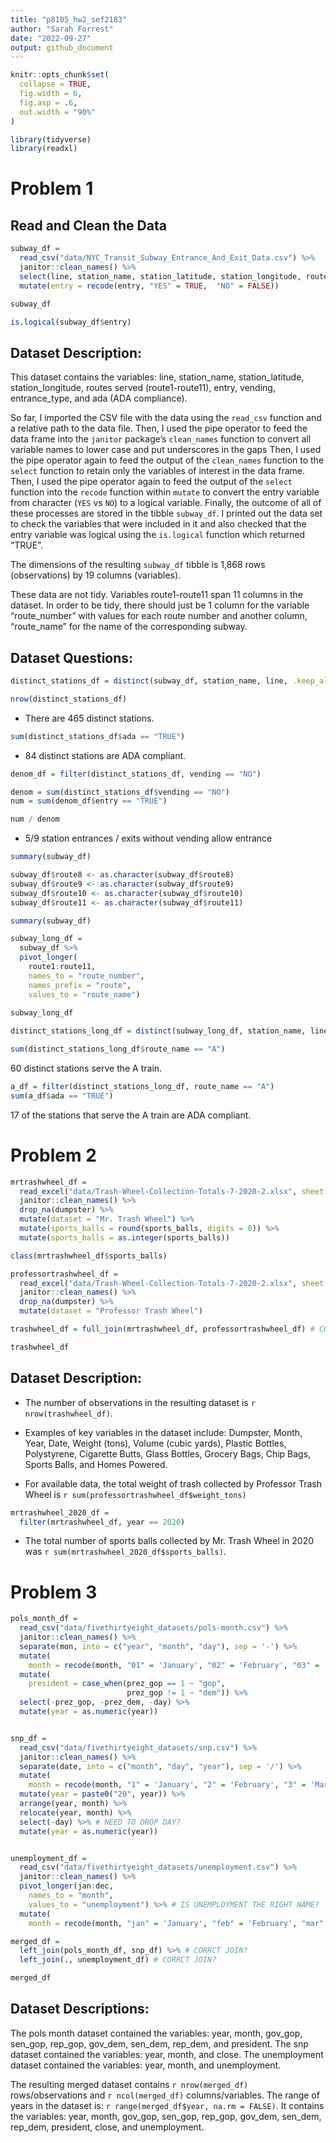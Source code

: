 ```yaml
---
title: "p8105_hw2_sef2183"
author: "Sarah Forrest"
date: "2022-09-27"
output: github_document
---
```


```r
knitr::opts_chunk$set(
  collapse = TRUE,
  fig.width = 6,
  fig.asp = .6,
  out.width = "90%"
)
```

```r
library(tidyverse)
library(readxl)
```

# Problem 1
## Read and Clean the Data
```r
subway_df = 
  read_csv("data/NYC_Transit_Subway_Entrance_And_Exit_Data.csv") %>%
  janitor::clean_names() %>%
  select(line, station_name, station_latitude, station_longitude, route1, route2, route3, route4, route5, route6, route7, route8, route9, route10, route11, entry, vending, entrance_type, ada) %>%
  mutate(entry = recode(entry, "YES" = TRUE,  "NO" = FALSE))

subway_df

is.logical(subway_df$entry)
```

## Dataset Description: 
This dataset contains the variables: line, station_name, station_latitude, station_longitude, routes served (route1-route11), entry, vending, entrance_type, and ada (ADA compliance). 

So far, I imported the CSV file with the data using the `read_csv` function and a relative path to the data file. Then, I used the pipe operator to feed the data frame into the `janitor` package's `clean_names` function to  convert all variable names to lower case and put underscores in the gaps Then, I used the pipe operator again to feed the output of the `clean_names` function to the `select` function to retain only the variables of interest in the data frame. Then, I used the pipe operator again to feed the output of the `select` function into the `recode` function within `mutate` to convert the entry variable from character (`YES` vs `NO`) to a logical variable. Finally, the outcome of all of these processes are stored in the tibble `subway_df`. I printed out the data set to check the variables that were included in it and also checked that the entry variable was logical using the `is.logical` function which returned "TRUE".

The dimensions of the resulting `subway_df` tibble is 1,868 rows (observations) by 19 columns (variables).

These data are not tidy. Variables route1-route11 span 11 columns in the dataset. In order to be tidy, there should just be 1 column for the variable "route_number" with values for each route number and another column, "route_name" for the name of the corresponding subway.

## Dataset Questions:
```r
distinct_stations_df = distinct(subway_df, station_name, line, .keep_all = TRUE)

nrow(distinct_stations_df)
```

* There are 465 distinct stations.

```r
sum(distinct_stations_df$ada == "TRUE")
```

* 84 distinct stations are ADA compliant. 

```r
denom_df = filter(distinct_stations_df, vending == "NO")

denom = sum(distinct_stations_df$vending == "NO")
num = sum(denom_df$entry == "TRUE")

num / denom
```

* 5/9 station entrances / exits without vending allow entrance

```r
summary(subway_df)

subway_df$route8 <- as.character(subway_df$route8)
subway_df$route9 <- as.character(subway_df$route9)
subway_df$route10 <- as.character(subway_df$route10)
subway_df$route11 <- as.character(subway_df$route11)

summary(subway_df)

subway_long_df =
  subway_df %>%
  pivot_longer(
    route1:route11,
    names_to = "route_number",
    names_prefix = "route",
    values_to = "route_name")
  
subway_long_df
```

```r
distinct_stations_long_df = distinct(subway_long_df, station_name, line, .keep_all = TRUE)

sum(distinct_stations_long_df$route_name == "A")
```

60 distinct stations serve the A train. 

```r
a_df = filter(distinct_stations_long_df, route_name == "A") 
sum(a_df$ada == "TRUE")
```

17 of the stations that serve the A train are ADA compliant.

# Problem 2
```r
mrtrashwheel_df =
  read_excel("data/Trash-Wheel-Collection-Totals-7-2020-2.xlsx", sheet = "Mr. Trash Wheel", range = "A2:N534") %>%
  janitor::clean_names() %>%
  drop_na(dumpster) %>%
  mutate(dataset = "Mr. Trash Wheel") %>%
  mutate(sports_balls = round(sports_balls, digits = 0)) %>%
  mutate(sports_balls = as.integer(sports_balls))

class(mrtrashwheel_df$sports_balls)
```

```r
professortrashwheel_df =
  read_excel("data/Trash-Wheel-Collection-Totals-7-2020-2.xlsx", sheet = "Professor Trash Wheel", range = "A2:N116") %>%
  janitor::clean_names() %>%
  drop_na(dumpster) %>%
  mutate(dataset = "Professor Trash Wheel")

```

```r
trashwheel_df = full_join(mrtrashwheel_df, professortrashwheel_df) # CORRECT TYPE OF JOIN?

trashwheel_df
```

## Dataset Description: 
 
* The number of observations in the resulting dataset is `r nrow(trashwheel_df)`.

* Examples of key variables in the dataset include: Dumpster, Month, Year, Date, Weight (tons), Volume (cubic yards), Plastic Bottles, Polystyrene, Cigarette Butts, Glass Bottles, Grocery Bags, Chip Bags, Sports Balls, and Homes Powered. 

* For available data, the total weight of trash collected by Professor Trash Wheel is `r sum(professortrashwheel_df$weight_tons)`

```r
mrtrashwheel_2020_df =
  filter(mrtrashwheel_df, year == 2020)
```

* The total number of sports balls collected by Mr. Trash Wheel in 2020 was `r sum(mrtrashwheel_2020_df$sports_balls)`.

# Problem 3

```r
pols_month_df = 
  read_csv("data/fivethirtyeight_datasets/pols-month.csv") %>%
  janitor::clean_names() %>%
  separate(mon, into = c("year", "month", "day"), sep = '-') %>%
  mutate(
    month = recode(month, "01" = 'January', "02" = 'February', "03" = 'March', "04" = 'April', "05" = 'May', "06" = 'June', "07" = 'July', "08" = 'August', "09" = 'September', "10" = 'October', "11" = 'November', "12" = 'December')) %>%
  mutate(
    president = case_when(prez_gop == 1 ~ "gop",
                          prez_gop != 1 ~ "dem")) %>%
  select(-prez_gop, -prez_dem, -day) %>%
  mutate(year = as.numeric(year))


snp_df = 
  read_csv("data/fivethirtyeight_datasets/snp.csv") %>%
  janitor::clean_names() %>%
  separate(date, into = c("month", "day", "year"), sep = '/') %>%
  mutate(
    month = recode(month, "1" = 'January', "2" = 'February', "3" = 'March', "4" = 'April', "5" = 'May', "6" = 'June', "7" = 'July', "8" = 'August', "9" = 'September', "10" = 'October', "11" = 'November', "12" = 'December')) %>%
  mutate(year = paste0("20", year)) %>%
  arrange(year, month) %>%
  relocate(year, month) %>%
  select(-day) %>% # NEED TO DROP DAY?
  mutate(year = as.numeric(year))


unemployment_df = 
  read_csv("data/fivethirtyeight_datasets/unemployment.csv") %>%
  janitor::clean_names() %>%
  pivot_longer(jan:dec,
    names_to = "month", 
    values_to = "unemployment") %>% # IS UNEMPLOYMENT THE RIGHT NAME?
  mutate(
    month = recode(month, "jan" = 'January', "feb" = 'February', "mar" = 'March', "apr" = 'April', "may" = 'May', "jun" = 'June', "jul" = 'July', "aug" = 'August', "sep" = 'September', "oct" = 'October', "nov" = 'November', "dec" = 'December'))
```

```r
merged_df = 
  left_join(pols_month_df, snp_df) %>% # CORRCT JOIN?
  left_join(., unemployment_df) # CORRCT JOIN?

merged_df
```

## Dataset Descriptions: 
The pols month dataset contained the variables: year, month, gov_gop, sen_gop, rep_gop, gov_dem, sen_dem, rep_dem, and president. The snp dataset contained the variables: year, month, and close. The unemployment dataset contained the variables: year, month, and unemployment.

The resulting merged dataset contains `r nrow(merged_df)` rows/observations and `r ncol(merged_df)` columns/variables. The range of years in the dataset is: 
`r range(merged_df$year, na.rm = FALSE)`. It contains the variables: year, month, gov_gop, sen_gop, rep_gop, gov_dem, sen_dem, rep_dem, president, close, and unemployment.
